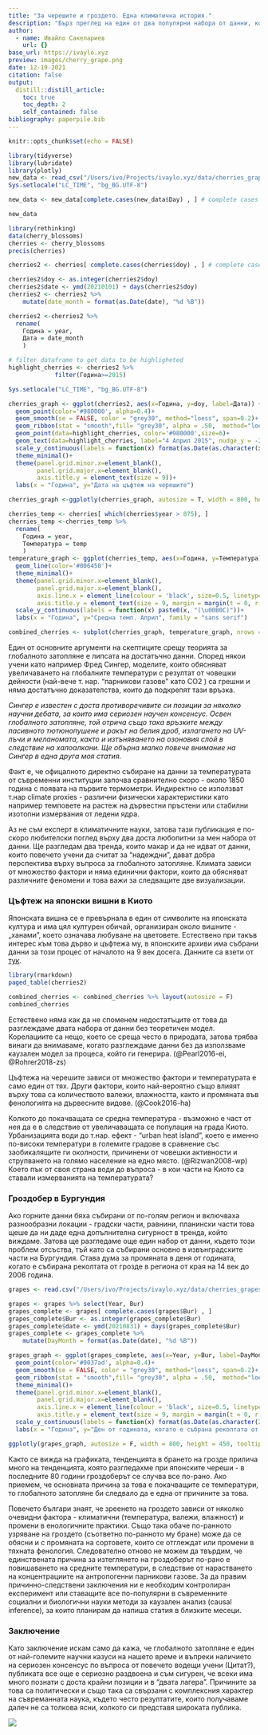 ```yaml
---
title: "За черешите и гроздето. Една климатична история."
description: "Бърз преглед на един от два популярни набора от данни, които имат връзка с глобалното затопляне."
author:
  - name: Ивайло Сакелариев
    url: {}
base_url: https://ivaylo.xyz
preview: images/cherry_grape.png
date: 12-19-2021
citation: false
output:
  distill::distill_article:
    toc: true
    toc_depth: 2
    self_contained: false
bibliography: paperpile.bib
---
```


```r
knitr::opts_chunk$set(echo = FALSE)
```

```r
library(tidyverse)
library(lubridate)
library(plotly)
new_data <- read_csv("/Users/ivo/Projects/ivaylo.xyz/data/cherries_grapes/kyoto_dates_cherryblossom2021.csv")
Sys.setlocale("LC_TIME", "bg_BG.UTF-8")
```

```r
new_data <- new_data[complete.cases(new_data$Day) , ] # complete cases on doy

new_data
```

```r
library(rethinking)
data(cherry_blossoms)
cherries <- cherry_blossoms
precis(cherries)
```

```r
cherries2 <- cherries[ complete.cases(cherries$doy) , ] # complete cases on doy
```

```r
cherries2$doy <- as.integer(cherries2$doy)
cherries2$date <- ymd(20210101) + days(cherries2$doy)
cherries2 <- cherries2 %>%
    mutate(date_month = format(as.Date(date), "%d %B"))
```

```r
cherries2 <-cherries2 %>% 
  rename(
    Година = year,
    Дата = date_month
    )
```

```r
# filter dataframe to get data to be highligheted
highlight_cherries <- cherries2 %>% 
             filter(Година>=2015)
```

```r
Sys.setlocale("LC_TIME", "bg_BG.UTF-8")
```

```r
cherries_graph <- ggplot(cherries2, aes(x=Година, y=doy, label=Дата)) +
  geom_point(color='#980000', alpha=0.4)+
  geom_smooth(se = FALSE, color = "grey30", method="loess", span=0.2)+
  geom_ribbon(stat = "smooth",fill= "grey30", alpha = .50,  method="loess", span=0.2)+
  geom_point(data=highlight_cherries, color='#980000',size=6)+
  geom_text(data=highlight_cherries, label="4 Април 2015", nudge_y = -2.5, nudge_x = -45, )+
  scale_y_continuous(labels = function(x) format(as.Date(as.character(x), "%j"), "%d %b"))+
  theme_minimal()+
  theme(panel.grid.minor.x=element_blank(),
        panel.grid.major.x=element_blank(),
        axis.title.y = element_text(size = 9))+
  labs(x = "Година", y="Дата на цъфтеж на черешите")
```

```r
cherries_graph <-ggplotly(cherries_graph, autosize = T, width = 800, height = 450, tooltip=c("Дата","Година")) 
```

```r
cherries_temp <- cherries[ which(cherries$year > 875), ]
cherries_temp <-cherries_temp %>% 
  rename(
    Година = year,
    Температура = temp
    )
temperature_graph <- ggplot(cherries_temp, aes(x=Година, y=Температура)) +
  geom_line(color='#006450')+
  theme_minimal()+
  theme(panel.grid.minor.x=element_blank(),
        panel.grid.major.x=element_blank(),
        axis.line.x = element_line(colour = 'black', size=0.5, linetype='solid'),
        axis.title.y = element_text(size = 9, margin = margin(t = 0, r = 40, b = 0, l = 0)))+
  scale_y_continuous(labels = function(x) paste0(x, "(\u00B0C)"))+
  labs(x = "Година", y="Средна темп. Април", family = "sans serif")
```

```r
combined_cherries <- subplot(cherries_graph, temperature_graph, nrows = 2, margin = 0.03, heights = c(0.5, 0.5), shareX = TRUE, titleY = TRUE) 
```

Един от основните аргументи на скептиците срещу теорията за глобалното затопляне е липсата на достатъчно данни. Според някои учени като например Фред Сингер, моделите, които обясняват увеличаването на глобалните температури с резултат от човешки дейности (най-вече т. нар. "парникови газове" като CO2 ) са грешни и няма достатъчно доказателства, които да подкрепят тази връзка.

*Сингер е известен с доста противоречивите си позиции за няколко научни дебата, за които има сериозен научен консенсус. Освен глобалното затопляне, той отрича също така връзките между пасивното тютюнопушене и ракът на белия дроб, излагането на UV-лъчи и меланомата, както и изтъняването на озоновия слой в следствие на халоалкани. Ще обърна малко повече внимание на Сингер в една друга моя статия.*

Факт е, че офицалното директно събиране на данни за температурата от съвременни институции започва сравнително скоро - около 1850 година с появата на първите термометри. Индиректно се използват т.нар climate proxies - различни физически характеристики като например темповете на растеж на дървестни пръстени или стабилни изотопни измервания от ледени ядра.

Аз не съм експерт в климатичните науки, затова тази публикация е по-скоро любителски поглед върху два доста любопитни за мен набора от данни. Ще разгледам два тренда, които макар и да не идват от данни, които повечето учени да считат за "надеждни", дават добра перспектива върху въпроса за глобалното затопляне. Климата зависи от множество фактори и няма единични фактори, които да обясняват различните феномени и това важи за следващите две визуализации.

### Цъфтеж на японски вишни в Киото

Японската вишна се е превърнала в един от символите на японската култура и има цял културен обичай, организиран около вишните - „ханами", което означава любуване на цветовете. Естествено при такъв интерес към това дърво и цъфтежа му, в японските архиви има събрани данни за този процес от началото на 9 век досега. Данните са взети от [тук](http://atmenv.envi.osakafu-u.ac.jp/aono/kyophenotemp4/).

```r
library(rmarkdown)
paged_table(cherries2)
```

```r
combined_cherries <- combined_cherries %>% layout(autosize = F)
combined_cherries
```

Естествено няма как да не споменем недостатъците от това да разглеждаме двата набора от данни без теоретичен модел. Корелациите са нещо, което се среща често в природата, затова трябва винаги да внимаваме, когато разглеждаме данни без да използваме каузален модел за процеса, който ги генерира. (@Pearl2016-ei, @Rohrer2018-zs)

Цъфтежа на черешите зависи от множество фактори и температурата е само един от тях. Други фактори, които най-вероятно също влияят върху това са количеството валежи, влажността, както и промяната във фенологията на дървесните видове. (@Cook2016-ha)

Колкото до покачващата се средна температура - възможно е част от нея да е в следствие от увеличаващата се популация на града Киото. Урбанизацията води до т.нар. ефект - "urban heat island", което е именно по-високи температури в големите градове в сравнение със заобикалящите ги околности, причинени от човешки активности и струпването на голямо население на едно място. (@Rizwan2008-wp) Което пък от своя страна води до въпроса - в кои части на Киото са ставали измерванията на температурата?

### Гроздобер в Бургундия

Ако горните данни бяха събирани от по-голям регион и включваха разнообразни локации - градски части, равнини, планински части това щеше да ни даде една допълнителна сигурност в тренда, който виждаме. Затова ще разгледаме още един набор от данни, където този проблем отсъства, тъй като са събирани основно в извънградските части на Бургундия. Става дума за промяната в деня от годината, когато е събирана реколтата от грозде в региона от края на 14 век до 2006 година.

```r
grapes <- read.csv("/Users/ivo/Projects/ivaylo.xyz/data/cherries_grapes/france_grapes.csv")
```

```r
grapes <- grapes %>% select(Year, Bur)
grapes_complete <- grapes[ complete.cases(grapes$Bur) , ] 
grapes_complete$Bur <- as.integer(grapes_complete$Bur)
grapes_complete$date <- ymd(20210831) + days(grapes_complete$Bur)
grapes_complete <- grapes_complete %>%
    mutate(DayMonth = format(as.Date(date), "%d %B"))
```

```r
grapes_graph <- ggplot(grapes_complete, aes(x=Year, y=Bur, label=DayMonth)) +
  geom_point(color='#9037ad', alpha=0.4)+
  geom_smooth(se = FALSE, color = "grey30", method="loess", span=0.2)+
  geom_ribbon(stat = "smooth",fill= "grey30", alpha = .50,  method="loess", span=0.2)+
  theme_minimal()+
  theme(panel.grid.minor.x=element_blank(),
        panel.grid.major.x=element_blank(),
        axis.line.x = element_line(colour = 'black', size=0.5, linetype='solid'),
        axis.title.y = element_text(size = 9, margin = margin(t = 0, r = 40, b = 0, l = 0)))+
  scale_y_continuous(labels = function(x) format(as.Date(as.character(243+x), "%j"), "%d %b"))+
  labs(x = "Година", y="Ден от годината, когато е събрана реколтата от грозде")
```

```r
ggplotly(grapes_graph, autosize = F, width = 800, height = 450, tooltip=c("DayMonth","Year"))
```

Както се вижда на графиката, тенденцията в брането на грозде прилича много на тенденцията, която разгледахме при японските череши - в последните 80 години гроздоберът се случва все по-рано. Ако приемем, че основната причина за това е покачващите се температури, то глобалното затопляне би следвало да е една от причините за това.

Повечето българи знаят, че зреенето на гроздето зависи от няколко очевидни фактора - климатични (температура, валежи, влажност) и промени в енологичните практики. Също така обаче по-ранното узряване на гроздето (съответно по-ранното му бране) може да се обясни и с промяната на сортовете, които се отглеждат или промени в тяхната фенология. Следователно отново не можем да твърдим, че единствената причина за изтеглянето на гроздоберът по-рано е повишаването на средните температури, в следствие от нарастването на концентрациите на антропогенни парникови газове. За да правим причинно-следствени заключения ни е необходим контролиран експеримент или ставащите все по-популярни в съвременните социални и биологични науки методи за каузален анализ (causal inference), за които планирам да напиша статия в близките месеци.

### Заключение

Като заключение искам само да кажа, че глобалното затопляне е един от най-големите научни казуси на нашето време и въпреки наличието на сериозен консенсус по въпроса от повечето водещи учени (Цитат?), публиката все още е сериозно раздвоена и съм сигурен, че всеки има много познати с доста крайни позиции и в "двата лагера". Причините за това са политически и също така са свързани с комплексния характер на съвреманната наука, където често резултатите, които получаваме далеч не са толкова ясни, колкото си представя широката публика.

![](images/32xs32.jpg)
